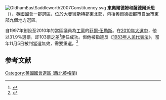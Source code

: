 [[File:OldhamEastSaddleworth2007Constituency.svg|right]]
'''東奧爾德姆和薩德爾沃思 '''（{{lang-en|Oldham East and Saddleworth}}），[[英國|英國]][[英國國會|國會]]一郡選區，位於[[大曼徹斯特郡|大曼徹斯特郡]]東北部，包括[[奧爾德姆都市自治市|奧爾德姆都市自治市]]東部九個地方選區。

自1997年創設至2010年的當區議員為[[工黨_(英國)|工黨]]的[[菲爾·伍勒斯|菲爾·伍勒斯]]。在[[2010年英國大選|2010年大選中]]，他以31.9%選票，即103票之差<ref name="bbc">{{cite news
|publisher=[[英國廣播公司|英國廣播公司]]
|date=2010年5月7日
|title=Election 2010/Constituency/Oldham East & Saddleworth
|url=http://news.bbc.co.uk/1/shared/election2010/results/constituency/d44.stm
|accessdate=2010年10月19日
|archive-date=2017年9月5日
|archive-url=https://web.archive.org/web/20170905002511/http://news.bbc.co.uk/1/shared/election2010/results/constituency/d44.stm
|dead-url=no
}}</ref>連任成功。但他被指違反《[[1983年人民代表法|1983年人民代表法]]》，當年11月5日被判當選無效，需要重選。<ref name="guardian">{{cite news
|publisher=[[衛報|衛報]]
|date=2011年11月5日
|title=Phil Woolas ejected from parliament over election slurs
|url=http://www.guardian.co.uk/politics/2010/nov/05/phil-woolas-immigration-leaflets-oldham-east-rerun
|accessdate=2010年11月6日
|archive-date=2010年11月5日
|archive-url=https://web.archive.org/web/20101105193628/http://www.guardian.co.uk/politics/2010/nov/05/phil-woolas-immigration-leaflets-oldham-east-rerun
|dead-url=no
}}</ref>

==参考文献==
<div class="references-small">
<references></references>
</div>

{{DEFAULTSORT:Oldham East and Saddleworth (UK Parliament constituency)}}
[[Category:英國國會選區_(西北英格蘭)|Category:英國國會選區 (西北英格蘭)]]